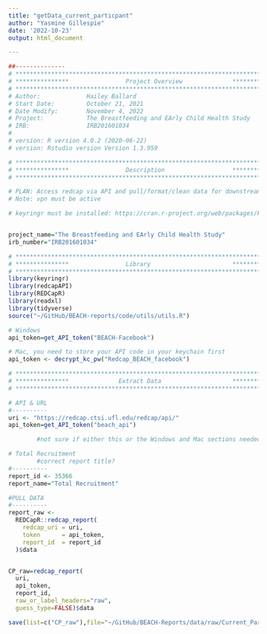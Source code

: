 ---
title: "getData_current_particpant"
author: "Yasmine Gillespie"
date: '2022-10-23'
output: html_document

---

```{r, include=FALSE}
##--------------
# **************************************************************************** #
# ***************                Project Overview              *************** #
# **************************************************************************** #
# Author:             Hailey Ballard
# Start Date:         October 21, 2021
# Date Modify:        November 4, 2022
# Project:            The Breastfeeding and EArly Child Health Study
# IRB:                IRB201601034
#
# version: R version 4.0.2 (2020-06-22)
# version: Rstudio version Version 1.3.959

# **************************************************************************** #
# ***************                Description                   *************** #
# **************************************************************************** #

# PLAN: Access redcap via API and pull/format/clean data for downstream analysis.
# Note: vpn must be active

# keyringr must be installed: https://cran.r-project.org/web/packages/keyringr/vignettes/Avoiding_plain_text_passwords_in_R_with_keyringr.html


project_name="The Breastfeeding and EArly Child Health Study"
irb_number="IRB201601034"

```


```{r, message=FALSE, include=FALSE}

# **************************************************************************** #
# ***************                Library                       *************** #
# **************************************************************************** #
library(keyringr)
library(redcapAPI)
library(REDCapR)
library(readxl)
library(tidyverse)
source("~/GitHub/BEACH-reports/code/utils/utils.R")

```

```{r, message=FALSE,include=FALSE}
# Windows
api_token=get_API_token("BEACH-Facebook")

```

```{r, message=FALSE,include=FALSE}
# Mac, you need to store your API code in your keychain first
api_token <- decrypt_kc_pw("Redcap_BEACH_facebook")

```

```{r, message=FALSE,include=FALSE}

# **************************************************************************** #
# ***************              Extract Data                    *************** #
# **************************************************************************** #

# API & URL
#----------
uri <- "https://redcap.ctsi.ufl.edu/redcap/api/"
api_token=get_API_token("beach_api")

        #not sure if either this or the Windows and Mac sections needed

# Total Recruitment
        #correct report title?
#----------
report_id <- 35366
report_name="Total Recruitment"

#PULL DATA
#----------
report_raw <-
  REDCapR::redcap_report(
    redcap_uri = uri,
    token      = api_token,
    report_id  = report_id
  )$data 


CP_raw=redcap_report(
  uri,
  api_token,
  report_id,
  raw_or_label_headers="raw",
  guess_type=FALSE)$data

save(list=c("CP_raw"),file="~/GitHub/BEACH-Reports/data/raw/Current_Particpant_raw.RData")
```